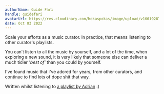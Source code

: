 ```yaml
---
authorName: Guide Fari
handle: guidefari
avatarUrl: https://res.cloudinary.com/hokaspokas/image/upload/v1661928720/bar_shpohc.png
date: Oct 03 2022
---
```


Scale your efforts as a music curator. In practice, that means listening to other curator's playlists. 

You can't listen to all the music by yourself, and a lot of the time, when exploring a new sound, it is very likely that someone else can deliver a much tidier *'best of'* than you could by yourself.

I've found music that I've adored for years, from other curators, and continue to find lots of dope shit that way.

Written whilst listening to [a playlist by Adrian](https://open.spotify.com/playlist/5H7zg8go9u4cZBNgIZfky4?si=745549daba5247b7) :)